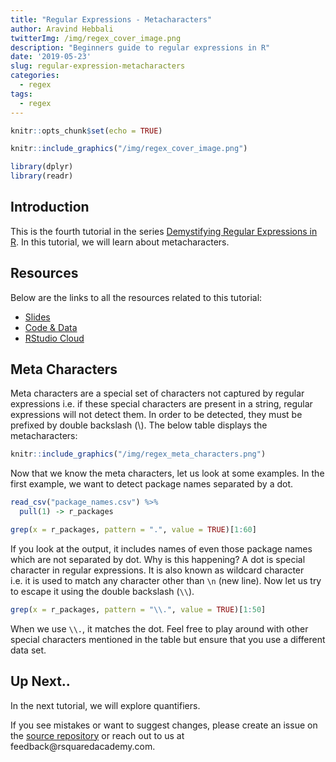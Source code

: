 ```yaml
---
title: "Regular Expressions - Metacharacters"
author: Aravind Hebbali
twitterImg: /img/regex_cover_image.png
description: "Beginners guide to regular expressions in R"
date: '2019-05-23'
slug: regular-expression-metacharacters
categories:
  - regex
tags:
  - regex
---
```


```r
knitr::opts_chunk$set(echo = TRUE)
```

```r
knitr::include_graphics("/img/regex_cover_image.png")
```

```r
library(dplyr)
library(readr)
```


## Introduction

This is the fourth tutorial in the series [Demystifying Regular Expressions in R](https://tutorials.rsquaredacademy.com/regex/index.html). In this tutorial, we will learn about metacharacters.

## Resources

Below are the links to all the resources related to this tutorial:

- <a href="https://slides.rsquaredacademy.com/regex/regex.html" target="_blank">Slides</a>
- <a href="https://github.com/rsquaredacademy-education/online-courses/tree/master/regular-expressions-in-r" target="_blank">Code & Data</a>
- <a href="https://rstudio.cloud/project/356612" target="_blank">RStudio Cloud</a>

## Meta Characters

Meta characters are a special set of characters not captured by regular 
expressions i.e. if these special characters are present in a string, regular
expressions will not detect them. In order to be detected, they must be 
prefixed by double backslash (\\). The below table displays the metacharacters:

```r
knitr::include_graphics("/img/regex_meta_characters.png")
```

Now that we know the meta characters, let us look at some examples. In the first
example, we want to detect package names separated by a dot.

```r
read_csv("package_names.csv") %>%
  pull(1) -> r_packages 
```


```r
grep(x = r_packages, pattern = ".", value = TRUE)[1:60]
```

If you look at the output, it includes names of even those package names which
are not separated by dot. Why is this happening? A dot is special character in 
regular expressions. It is also known as wildcard character i.e. it is used to 
match any character other than `\n` (new line). Now let us try to escape it 
using the double backslash (`\\`).

```r
grep(x = r_packages, pattern = "\\.", value = TRUE)[1:50]
```

When we use `\\.`, it matches the dot. Feel free to play around with other
special characters mentioned in the table but ensure that you use a different
data set.

## Up Next..

In the next tutorial, we will explore quantifiers.

If you see mistakes or want to suggest changes, please create an issue on the
<a href="https://github.com/rsquaredacademy-infra/blog" target="_blank">source repository</a> or reach out to us at feedback@rsquaredacademy.com.